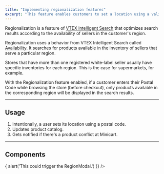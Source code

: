 ```yaml
---
title: "Implementing regionalization features"
excerpt: "This feature enables customers to set a location using a valid Postal Code."
---
```


Regionalization is a feature of [VTEX Intelligent Search](https://help.vtex.com/en/tracks/vtex-intelligent-search--19wrbB7nEQcmwzDPl1l4Cb/3qgT47zY08biLP3d5os3DG) that optimizes search results according to the availability of sellers in the customer's region.

Regionalization uses a behavior from VTEX Intelligent Search called [Availability](https://help.vtex.com/en/tracks/vtex-intelligent-search--19wrbB7nEQcmwzDPl1l4Cb/7LMQbWK5nElIkXo0NK8Kux). It searches for products available in the inventory of sellers that serve a particular region.

Stores that have more than one registered white-label seller usually have specific inventories for each region. This is the case for supermarkets, for example.

With the Regionalization feature enabled, if a customer enters their Postal Code while browsing the store (before checkout), only products available in the corresponding region will be displayed in the search results.

---

## Usage

1. Intentionally, a user sets its location using a postal code.
2. Updates product catalog.
3. Gets notified if there's a product conflict at Minicart.

---

## Components

<SectionList grid="column" columns={2}>
  <SectionItem
    title="Region Bar"
    description="The RegionBar is a custom Button, usually used on mobile devices only. It should trigger the RegionModal."
    actionPath="/docs/guides/faststore/molecules-region-bar"
  >
    <RegionBar
      postalCode={'151515'}
      onButtonClick={() => {
        alert('This could trigger the RegionModal.')
      }}
    />
  </SectionItem>
  <SectionItem
    title="Region Modal"
    description="A modal with region configurations."
    actionPath="/docs/guides/faststore/organisms-region-modal"
  >
    <UIProvider>
      <RegionModalUsage />
    </UIProvider>
  </SectionItem>
</SectionList>
